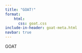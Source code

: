 ```yaml
---
title: "GOAT!"
format:
    html:
      css: goat.css
include-in-header: goat-meta.html
navbar: true
---
```

```{=html}
<div class="bgimg-1">
  <div class="caption">
    <span class="border">GOAT</span>
  </div>
</div>
```